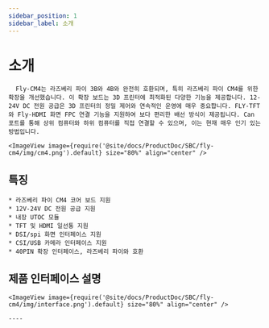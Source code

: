 ```yaml
---
sidebar_position: 1
sidebar_label: 소개
---
```




# 소개

      Fly-CM4는 라즈베리 파이 3B와 4B와 완전히 호환되며, 특히 라즈베리 파이 CM4를 위한 확장을 개선했습니다. 이 확장 보드는 3D 프린터에 최적화된 다양한 기능을 제공합니다. 12-24V DC 전원 공급은 3D 프린터의 정밀 제어와 연속적인 운영에 매우 중요합니다. FLY-TFT와 Fly-HDMI 화면 FPC 연결 기능을 지원하여 보다 편리한 배선 방식이 제공됩니다. Can 포트를 통해 상위 컴퓨터와 하위 컴퓨터를 직접 연결할 수 있으며, 이는 현재 매우 인기 있는 방법입니다.

    <ImageView image={require('@site/docs/ProductDoc/SBC/fly-cm4/img/cm4.png').default} size="80%" align="center" />

## 특징

    * 라즈베리 파이 CM4 코어 보드 지원
    * 12V-24V DC 전원 공급 지원
    * 내장 UTOC 모듈
    * TFT 및 HDMI 일선통 지원
    * DSI/spi 화면 인터페이스 지원
    * CSI/USB 카메라 인터페이스 지원
    * 40PIN 확장 인터페이스, 라즈베리 파이와 호환

## 제품 인터페이스 설명

    <ImageView image={require('@site/docs/ProductDoc/SBC/fly-cm4/img/interface.png').default} size="80%" align="center" />

    ----